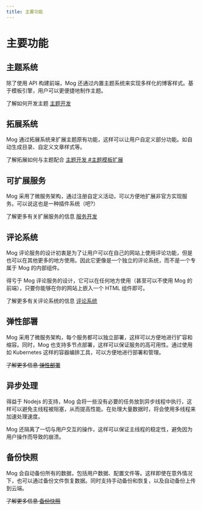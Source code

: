 ```yaml
---
title: 主要功能
---
```


# 主要功能


## 主题系统

除了使用 API 构建前端，Mog 还通过内置主题系统来实现多样化的博客样式。基于模板引擎，用户可以更便捷地制作主题。

了解如何开发主题 [主题开发](/development/theme)


## 拓展系统

Mog 通过拓展系统来扩展主题原有功能，这样可以让用户自定义部分功能。如自动生成目录、自定义文章样式等。

了解拓展如何与主题配合 [主题开发 #主题模板扩展](/development/theme#主题模板扩展)

## 可扩展服务

Mog 采用了微服务架构，通过注册自定义活动，可以方便地扩展非官方实现服务。可以说这也是一种插件系统（吧?）

了解更多有关扩展服务的信息 [服务开发](/development/extend-service)

## 评论系统

Mog 评论服务的设计初衷是为了让用户可以在自己的网站上使用评论功能，但是也可以在其他更多的地方使用。因此它更像是一个独立的评论系统，而不是一个专属于 Mog 的内部组件。

得亏于 Mog 评论服务的设计，它可以在任何地方使用（甚至可以不使用 Mog 的前端），只要你能够在你的网站上嵌入一个 HTML 组件即可。

了解更多有关评论系统的信息 [评论系统](/development/using-comments)

## 弹性部署

Mog 采用了微服务架构，每个服务都可以独立部署，这样可以方便地进行扩容和缩容。同时，Mog 也支持多节点部署，这样可以保证服务的高可用性。通过使用如 Kubernetes 这样的容器编排工具，可以方便地进行部署和管理。

~~了解更多信息 [弹性部署](#弹性部署)~~

## 异步处理

得益于 Nodejs 的支持，Mog 会将一些没有必要的任务放到异步线程中执行，这样可以避免主线程被阻塞，从而提高性能。在处理大量数据时，将会使用多线程来加速处理速度。

Mog 还隔离了一切与用户交互的操作，这样可以保证主线程的稳定性，避免因为用户操作而导致的崩溃。

## 备份快照

Mog 会自动备份所有的数据，包括用户数据、配置文件等。这样即使在意外情况下，也可以通过备份文件恢复数据。同时支持手动备份和恢复，以及自动备份上传到云端。

~~了解更多信息 [备份快照](#备份快照)~~
